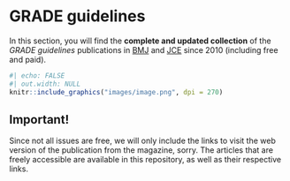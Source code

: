 # GRADE guidelines

In this section, you will find the **complete and updated collection** of the *GRADE guidelines* publications in [BMJ](https://www.bmj.com/) and [JCE](https://www.jclinepi.com/) since 2010 (including free and paid).

```r
#| echo: FALSE
#| out.width: NULL
knitr::include_graphics("images/image.png", dpi = 270)
```

:::{.callout-note}

## Important!

Since not all issues are free, we will only include the links to visit the web version of the publication from the magazine, sorry. The articles that are freely accessible are available in this repository, as well as their respective links.

:::

